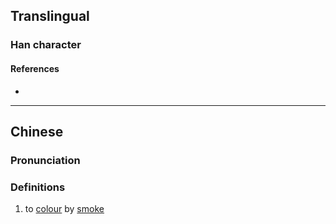 {{character info/new}}
==Translingual==

===Han character===
{{Han char|rn=86|rad=火|as=09|sn=13|four=99880|canj=FHDF|ids=⿰火秋}}

====References====
* {{Han ref|kx=0676.080|dkj=19182|hdz=32218.110|uh=714D|ud=29005|bh=DEA2|bd=56994}}

----

==Chinese==
{{zh-forms}}

===Pronunciation===
{{zh-pron
|m=jiǎo
|c=cau1
|mc=
|oc=
|ma=
|cat=v
}}

===Definitions===
{{zh-hanzi}}

# to [[colour]] by [[smoke]]